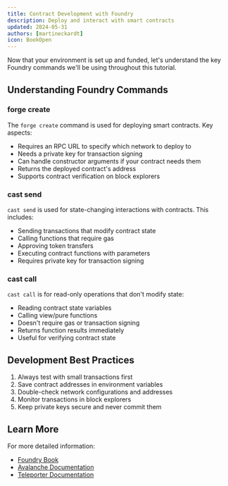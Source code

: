 ```yaml
---
title: Contract Development with Foundry
description: Deploy and interact with smart contracts
updated: 2024-05-31
authors: [martineckardt]
icon: BookOpen
---
```


Now that your environment is set up and funded, let's understand the key Foundry commands we'll be using throughout this tutorial.

## Understanding Foundry Commands

### forge create
The `forge create` command is used for deploying smart contracts. Key aspects:
- Requires an RPC URL to specify which network to deploy to
- Needs a private key for transaction signing
- Can handle constructor arguments if your contract needs them
- Returns the deployed contract's address
- Supports contract verification on block explorers

### cast send
`cast send` is used for state-changing interactions with contracts. This includes:
- Sending transactions that modify contract state
- Calling functions that require gas
- Approving token transfers
- Executing contract functions with parameters
- Requires private key for transaction signing

### cast call
`cast call` is for read-only operations that don't modify state:
- Reading contract state variables
- Calling view/pure functions
- Doesn't require gas or transaction signing
- Returns function results immediately
- Useful for verifying contract state

## Development Best Practices

1. Always test with small transactions first
2. Save contract addresses in environment variables
3. Double-check network configurations and addresses
4. Monitor transactions in block explorers
5. Keep private keys secure and never commit them

## Learn More

For more detailed information:
- [Foundry Book](https://book.getfoundry.sh/)
- [Avalanche Documentation](https://docs.avax.network/)
- [Teleporter Documentation](https://docs.avax.network/build/cross-chain/teleporter/overview)